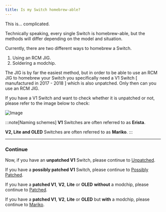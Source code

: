 ```yaml
---
title: Is my Switch homebrew-able?
---
```


This is... complicated.

Technically speaking, every single Switch is homebrew-able, but the methods will differ depending on the model and situation.

Currently, there are two different ways to homebrew a Switch.

1. Using an RCM JIG.
2. Soldering a modchip.

The JIG is by far the easiest method, but in order to be able to use an RCM JIG to homebrew your Switch you specifically need a V1 Switch [ manufactured in 2017 - 2018 ] which is also unpatched. Only then can you use an RCM JIG.

If you have a V1 Switch and want to check whether it is unpatched or not, please refer to the image below to check:

![Image](https://i.imgur.com/MYlCYRG.png)

:::note[Naming schemes]
**V1** Switches are often referred to as **Erista**.

**V2, Lite and OLED** Switches are often referred to as **Mariko**.
:::

---

### Continue

Now, if you have an **unpatched V1** Switch, please continue to [Unpatched](/homebrewing/unpatched).

If you have a **possibly patched V1** Switch, please continue to [Possibly Patched](/homebrewing/possibly_patched).

If you have a **patched V1**, **V2**, **Lite** or **OLED** **without** a modchip, please continue to [Patched](/homebrewing/patched).

If you have a **patched V1**, **V2**, **Lite** or **OLED** but **with** a modchip, please continue to [Mariko](/homebrewing/mariko).